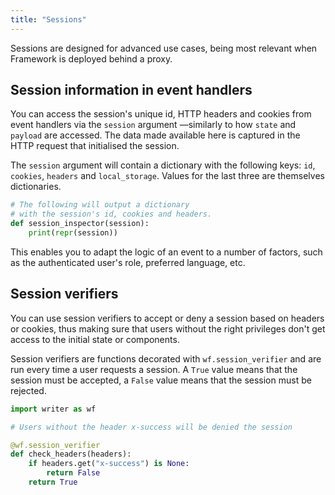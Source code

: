 ```yaml
---
title: "Sessions"
---
```


Sessions are designed for advanced use cases, being most relevant when Framework is deployed behind a proxy.

## Session information in event handlers

You can access the session's unique id, HTTP headers and cookies from event handlers via the `session` argument —similarly to how `state` and `payload` are accessed. The data made available here is captured in the HTTP request that initialised the session.

The `session` argument will contain a dictionary with the following keys: `id`, `cookies`, `headers` and `local_storage`. Values for the last three are themselves dictionaries.

```py
# The following will output a dictionary
# with the session's id, cookies and headers.
def session_inspector(session):
    print(repr(session))
```

This enables you to adapt the logic of an event to a number of factors, such as the authenticated user's role, preferred language, etc.

## Session verifiers

You can use session verifiers to accept or deny a session based on headers or cookies, thus making sure that users without the right privileges don't get access to the initial state or components.

Session verifiers are functions decorated with `wf.session_verifier` and are run every time a user requests a session. A `True` value means that the session must be accepted, a `False` value means that the session must be rejected.

```py
import writer as wf

# Users without the header x-success will be denied the session

@wf.session_verifier
def check_headers(headers):
    if headers.get("x-success") is None:
        return False
    return True
```
